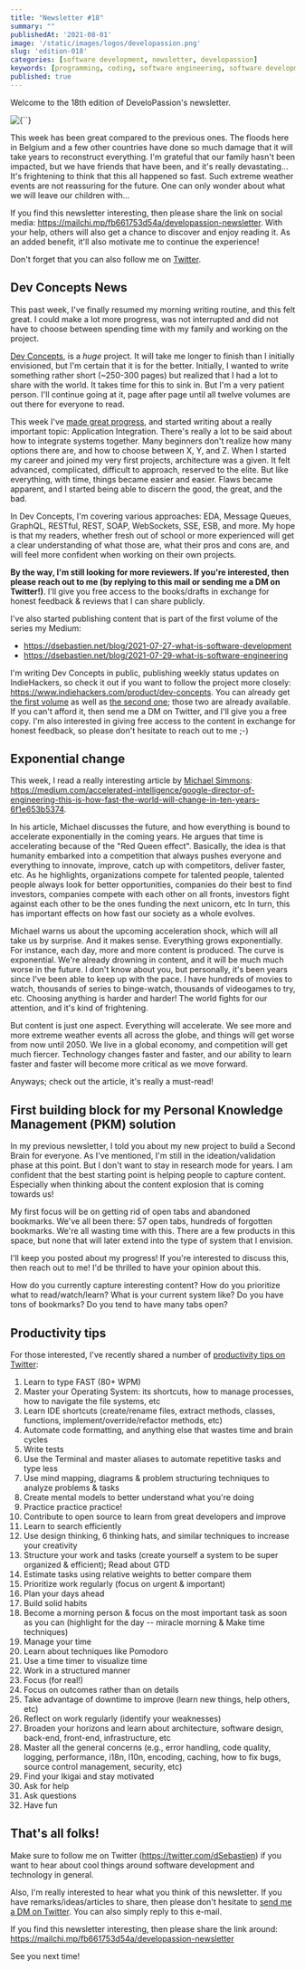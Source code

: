 ```yaml
---
title: "Newsletter #18"
summary: ""
publishedAt: '2021-08-01'
image: '/static/images/logos/developassion.png'
slug: 'edition-018'
categories: [software development, newsletter, developassion]
keywords: [programming, coding, software engineering, software development, it, newsletter]
published: true
---
```


Welcome to the 18th edition of DeveloPassion's newsletter.

<BlogPostCenteredContent>
  <Image
    alt={``}
    src={`/static/images/logos/developassion.png`}
    width={480}
    height={270}
    priority
  />
</BlogPostCenteredContent>

This week has been great compared to the previous ones. The floods here in Belgium and a few other countries have done so much damage that it will take years to reconstruct everything. I'm grateful that our family hasn't been impacted, but we have friends that have been, and it's really devastating... It's frightening to think that this all happened so fast. Such extreme weather events are not reassuring for the future. One can only wonder about what we will leave our children with...

If you find this newsletter interesting, then please share the link on social media: https://mailchi.mp/fb661753d54a/developassion-newsletter. With your help, others will also get a chance to discover and enjoy reading it. As an added benefit, it'll also motivate me to continue the experience!

Don't forget that you can also follow me on <a href="https://dsebastien.medium.com" rel="noopener">Twitter</a>.

## Dev Concepts News

This past week, I've finally resumed my morning writing routine, and this felt great. I could make a lot more progress, was not interrupted and did not have to choose between spending time with my family and working on the project.

<a href="http://dev-concepts.dev/" rel="noopener">Dev Concepts</a>, is a <i>huge</i> project. It will take me longer to finish than I initially envisioned, but I'm certain that it is for the better. Initially, I wanted to write something rather short (~250-300 pages) but realized that I had a lot to share with the world. It takes time for this to sink in. But I'm a very patient person. I'll continue going at it, page after page until all twelve volumes are out there for everyone to read.

This week I've <a href="https://www.indiehackers.com/product/dev-concepts/dev-concepts-week-37-update--Mg-hdRxwj4a9aGUUA5H" rel="noopener">made great progress</a>, and started writing about a really important topic: Application Integration. There's really a lot to be said about how to integrate systems together. Many beginners don't realize how many options there are, and how to choose between X, Y, and Z. When I started my career and joined my very first projects, architecture was a given. It felt advanced, complicated, difficult to approach, reserved to the elite. But like everything, with time, things became easier and easier. Flaws became apparent, and I started being able to discern the good, the great, and the bad.

In Dev Concepts, I'm covering various approaches: EDA, Message Queues, GraphQL, RESTful, REST, SOAP, WebSockets, SSE, ESB, and more. My hope is that my readers, whether fresh out of school or more experienced will get a clear understanding of what those are, what their pros and cons are, and will feel more confident when working on their own projects.

<b>By the way, I'm still looking for more reviewers. If you're interested, then please reach out to me (by replying to this mail or sending me a DM on Twitter!)</b>. I'll give you free access to the books/drafts in exchange for honest feedback & reviews that I can share publicly.

I've also started publishing content that is part of the first volume of the series my Medium:

* https://dsebastien.net/blog/2021-07-27-what-is-software-development
* https://dsebastien.net/blog/2021-07-29-what-is-software-engineering

I'm writing Dev Concepts in public, publishing weekly status updates on IndieHackers, so check it out if you want to follow the project more closely: https://www.indiehackers.com/product/dev-concepts. You can already get <a href="https://gumroad.com/l/DevConcepts-Part-01-SoftwareCraft" rel="noopener">the first volume</a> as well as <a href="https://gumroad.com/l/DevConcepts-Tome-02-WhatClientsNeed" rel="noopener">the second one</a>; those two are already available. If you can't afford it, then send me a DM on Twitter, and I'll give you a free copy. I'm also interested in giving free access to the content in exchange for honest feedback, so please don't hesitate to reach out to me ;-)

## Exponential change

This week, I read a really interesting article by <a href="https://michaeldsimmons.medium.com" rel="noopener">Michael Simmons</a>: https://medium.com/accelerated-intelligence/google-director-of-engineering-this-is-how-fast-the-world-will-change-in-ten-years-6f1e653b5374.

In his article, Michael discusses the future, and how everything is bound to accelerate exponentially in the coming years. He argues that time is accelerating because of the "Red Queen effect". Basically, the idea is that humanity embarked into a competition that always pushes everyone and everything to innovate, improve, catch up with competitors, deliver faster, etc. As he highlights, organizations compete for talented people, talented people always look for better opportunities, companies do their best to find investors, companies compete with each other on all fronts, investors fight against each other to be the ones funding the next unicorn, etc In turn, this has important effects on how fast our society as a whole evolves.

Michael warns us about the upcoming acceleration shock, which will all take us by surprise. And it makes sense. Everything grows exponentially. For instance, each day, more and more content is produced. The curve is exponential. We're already drowning in content, and it will be much much worse in the future. I don't know about you, but personally, it's been years since I've been able to keep up with the pace. I have hundreds of movies to watch, thousands of series to binge-watch, thousands of videogames to try, etc. Choosing anything is harder and harder! The world fights for our attention, and it's kind of frightening.

But content is just one aspect. Everything will accelerate. We see more and more extreme weather events all across the globe, and things will get worse from now until 2050. We live in a global economy, and competition will get much fiercer. Technology changes faster and faster, and our ability to learn faster and faster will become more critical as we move forward.

Anyways; check out the article, it's really a must-read!

## First building block for my Personal Knowledge Management (PKM) solution

In my previous newsletter, I told you about my new project to build a Second Brain for everyone. As I've mentioned, I'm still in the ideation/validation phase at this point. But I don't want to stay in research mode for years. I am confident that the best starting point is helping people to capture content. Especially when thinking about the content explosion that is coming towards us!

My first focus will be on getting rid of open tabs and abandoned bookmarks. We've all been there: 57 open tabs, hundreds of forgotten bookmarks. We're all wasting time with this. There are a few products in this space, but none that will later extend into the type of system that I envision.

I'll keep you posted about my progress! If you're interested to discuss this, then reach out to me! I'd be thrilled to have your opinion about this.

How do you currently capture interesting content? How do you prioritize what to read/watch/learn? What is your current system like? Do you have tons of bookmarks? Do you tend to have many tabs open?

## Productivity tips

For those interested, I've recently shared a number of <a href="https://twitter.com/dSebastien/status/1421496000859054080" rel="noopener">productivity tips on Twitter</a>:

1. Learn to type FAST (80+ WPM)
2. Master your Operating System: its shortcuts, how to manage processes, how to navigate the file systems, etc
3. Learn IDE shortcuts (create/rename files, extract methods, classes, functions, implement/override/refactor methods, etc)
4. Automate code formatting, and anything else that wastes time and brain cycles
5. Write tests
6. Use the Terminal and master aliases to automate repetitive tasks and type less
7. Use mind mapping, diagrams & problem structuring techniques to analyze problems & tasks
8. Create mental models to better understand what you're doing
9. Practice practice practice!
10. Contribute to open source to learn from great developers and improve
11. Learn to search efficiently
12. Use design thinking, 6 thinking hats, and similar techniques to increase your creativity
13. Structure your work and tasks (create yourself a system to be super organized & efficient); Read about GTD
14. Estimate tasks using relative weights to better compare them
15. Prioritize work regularly (focus on urgent & important)
16. Plan your days ahead
17. Build solid habits
18. Become a morning person & focus on the most important task as soon as you can (highlight for the day -- miracle morning & Make time techniques)
19. Manage your time
20. Learn about techniques like Pomodoro
21. Use a time timer to visualize time
22. Work in a structured manner
23. Focus (for real!)
24. Focus on outcomes rather than on details
25. Take advantage of downtime to improve (learn new things, help others, etc)
26. Reflect on work regularly (identify your weaknesses)
27. Broaden your horizons and learn about architecture, software design, back-end, front-end, infrastructure, etc
28. Master all the general concerns (e.g., error handling, code quality, logging, performance, i18n, l10n, encoding, caching, how to fix bugs, source control management, security, etc)
29. Find your Ikigai and stay motivated
30. Ask for help
31. Ask questions
32. Have fun

## That's all folks!

Make sure to follow me on Twitter (https://twitter.com/dSebastien) if you want to hear about cool things around software development and technology in general.

Also, I'm really interested to hear what you think of this newsletter. If you have remarks/ideas/articles to share, then please don't hesitate to <a href="https://twitter.com/dSebastien" rel="noopener">send me a DM on Twitter</a>. You can also simply reply to this e-mail.

If you find this newsletter interesting, then please share the link around: https://mailchi.mp/fb661753d54a/developassion-newsletter

See you next time!

<BlogPostSignature />
